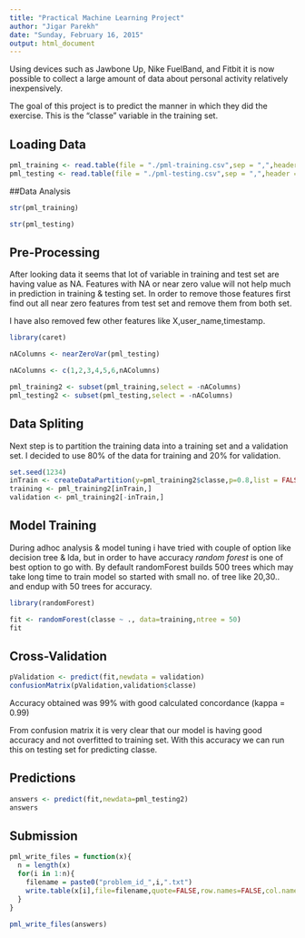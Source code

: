 ```yaml
---
title: "Practical Machine Learning Project"
author: "Jigar Parekh"
date: "Sunday, February 16, 2015"
output: html_document
---
```


Using devices such as Jawbone Up, Nike FuelBand, and Fitbit it is now possible to collect a large amount of data about personal activity relatively inexpensively.

The goal of this project is to predict the manner in which they did the exercise. This is the "classe" variable in the training set.

## Loading Data

```r
pml_training <- read.table(file = "./pml-training.csv",sep = ",",header = TRUE)
pml_testing <- read.table(file = "./pml-testing.csv",sep = ",",header = TRUE)

```

##Data Analysis 
```r
str(pml_training)
```
```r
str(pml_testing)
```

## Pre-Processing 
After looking data it seems that lot of variable in training and test set are having value as NA. Features with NA or near zero value will not help much in prediction in training & testing set. In order to remove those features first find out all near zero features from test set and remove them from both set. 

I have also removed few other features like X,user_name,timestamp.

```r
library(caret)

nAColumns <- nearZeroVar(pml_testing)

nAColumns <- c(1,2,3,4,5,6,nAColumns)

pml_training2 <- subset(pml_training,select = -nAColumns)
pml_testing2 <- subset(pml_testing,select = -nAColumns)

```


## Data Spliting  
Next step is to partition the training data into a training set and a validation set. I decided to use 80% of the data for training and 20% for validation.

```r
set.seed(1234)
inTrain <- createDataPartition(y=pml_training2$classe,p=0.8,list = FALSE)
training <- pml_training2[inTrain,]
validation <- pml_training2[-inTrain,]
```

## Model Training 

During adhoc analysis & model tuning i have tried with couple of option like decision tree & lda, but in order to have accuracy *random forest* is one of best option to go with. By default randomForest builds 500 trees which may take long time to train model so started with small no. of tree like 20,30.. and endup with 50 trees for accuracy. 

```r
library(randomForest)

fit <- randomForest(classe ~ ., data=training,ntree = 50)
fit
```

## Cross-Validation 
```r
pValidation <- predict(fit,newdata = validation)
confusionMatrix(pValidation,validation$classe)
```

Accuracy obtained was 99% with good calculated concordance (kappa = 0.99)

From confusion matrix it is very clear that our model is having good accuracy and not overfitted to training set. With this accuracy we can run this on testing set for predicting classe.

## Predictions 
```r
answers <- predict(fit,newdata=pml_testing2)
answers
```

## Submission 
```r

pml_write_files = function(x){
  n = length(x)
  for(i in 1:n){
    filename = paste0("problem_id_",i,".txt")
    write.table(x[i],file=filename,quote=FALSE,row.names=FALSE,col.names=FALSE)
  }
}

pml_write_files(answers)
```
